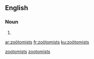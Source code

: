 {{also|zootomists}}
==English==

===Noun===
{{head|en|plural}}

# {{plural of|zoötomist}}

[[Category:English terms spelled with Ö|zootomists]]
[[Category:English words prefixed with zoö-|zootomists]]

[[ar:zoötomists]]
[[fr:zoötomists]]
[[ku:zoötomists]]